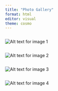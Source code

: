 ```yaml
---
title: "Photo Gallery"
format: html
editor: visual
theme: cosmo
---
```


::::::: grid
::: column
![Alt text for image 1](gallery/ADAM.jpg){.lightbox} <!-- Amsterdam, Netherlands -->
:::

::: column
![Alt text for image 2](gallery/keizersgracht.jpg){.lightbox} <!-- Keizersgracht, Amsterdam -->
:::

::: column
![Alt text for image 3](gallery/haarlem.jpg){.lightbox} <!-- Haarlem, Netherlands -->
:::

::: column
![Alt text for image 4](gallery/amstelkanaal.jpg){.lightbox} <!-- Amstelkanaal, Amsterdam -->
:::
:::::::
